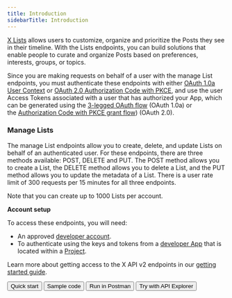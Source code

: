 ---
title: Introduction
sidebarTitle: Introduction
---



[X Lists](https://help.x.com/en/using-twitter/twitter-lists) allows users to customize, organize and prioritize the Posts they see in their timeline. With the Lists endpoints, you can build solutions that enable people to curate and organize Posts based on preferences, interests, groups, or topics.

Since you are making requests on behalf of a user with the manage List endpoints, you must authenticate these endpoints with either [OAuth 1.0a User Context](/resources/fundamentals/authentication) or [OAuth 2.0 Authorization Code with PKCE](resources/fundamentals/authentication#oauth-2-0-authorization-code-flow-with-pkce-2), and use the user Access Tokens associated with a user that has authorized your App, which can be generated using the [3-legged OAuth flow](/resources/fundamentals/authentication#obtaining-access-tokens-using-3-legged-oauth-flow) (OAuth 1.0a) or the [Authorization Code with PKCE grant flow](/resources/fundamentals/authentication#how-to-connect-to-endpoints-using-oauth-2-0-authorization-code-flow-with-pkce)) (OAuth 2.0).
 

### Manage Lists

The manage List endpoints allow you to create, delete, and update Lists on behalf of an authenticated user. For these endpoints, there are three methods available: POST, DELETE and PUT. The POST method allows you to create a List, the DELETE method allows you to delete a List, and the PUT method allows you to update the metadata of a List. There is a user rate limit of 300 requests per 15 minutes for all three endpoints.

Note that you can create up to 1000 Lists per account.

**Account setup**

To access these endpoints, you will need:

* An approved [developer account](https://developer.x.com/en/portal/petition/essential/basic-info).
* To authenticate using the keys and tokens from a [developer App](/resources/fundamentals/developer-apps) that is located within a [Project](/resources/fundamentals/projects). 

Learn more about getting access to the X API v2 endpoints in our [getting started guide](/x-api/getting-started/getting-access).
<div className="flex space-x-2">
<Button href="/x-api/lists/manage-lists/quickstart">
  Quick start
</Button>
<Button href="https://github.com/xdevplatform/Twitter-API-v2-sample-code">
  Sample code
</Button>
<Button href="https://t.co/twitter-api-postman">
  Run in Postman
</Button>
<Button href="https://developer.x.com/apitools/api?endpoint=/2/lists&method=post">
  Try with API Explorer
</Button>
</div>
